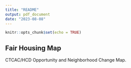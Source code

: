 ```yaml
---
title: "README"
output: pdf_document
date: "2023-08-08"
---
```


```r
knitr::opts_chunk$set(echo = TRUE)
```

## Fair Housing Map

CTCAC/HCD Opportunity and Neighborhood Change Map.
